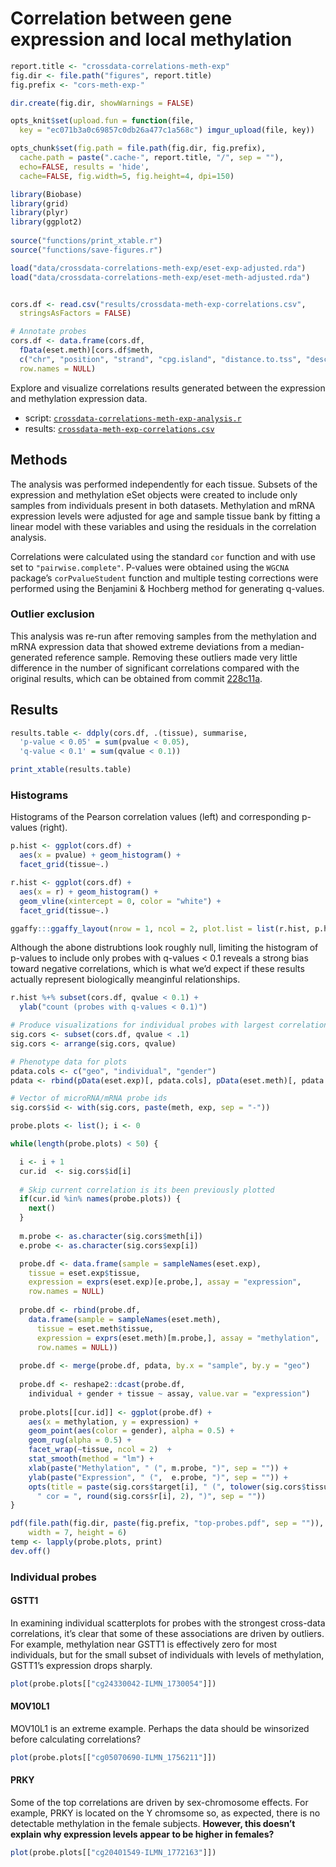 # Correlation between gene expression and local methylation

```r
report.title <- "crossdata-correlations-meth-exp"
fig.dir <- file.path("figures", report.title)
fig.prefix <- "cors-meth-exp-"

dir.create(fig.dir, showWarnings = FALSE)

opts_knit$set(upload.fun = function(file, 
  key = "ec071b3a0c69857c0db26a477c1a568c") imgur_upload(file, key))

opts_chunk$set(fig.path = file.path(fig.dir, fig.prefix),
  cache.path = paste(".cache-", report.title, "/", sep = ""),
  echo=FALSE, results = 'hide',
  cache=FALSE, fig.width=5, fig.height=4, dpi=150)
```

```r
library(Biobase)
library(grid)
library(plyr)
library(ggplot2)
 
source("functions/print_xtable.r")
source("functions/save-figures.r")
```

```r
load("data/crossdata-correlations-meth-exp/eset-exp-adjusted.rda")
load("data/crossdata-correlations-meth-exp/eset-meth-adjusted.rda")


cors.df <- read.csv("results/crossdata-meth-exp-correlations.csv",
  stringsAsFactors = FALSE)

# Annotate probes
cors.df <- data.frame(cors.df,
  fData(eset.meth)[cors.df$meth, 
  c("chr", "position", "strand", "cpg.island", "distance.to.tss", "description")],
  row.names = NULL)
```

Explore and visualize correlations results generated between the expression and methylation expression data. 

* script: [`crossdata-correlations-meth-exp-analysis.r`](https://github.com/aaronwolen/gibbs-brain-project/blob/master/crossdata-correlations-meth-exp-analysis.r)
* results: [`crossdata-meth-exp-correlations.csv`](https://github.com/aaronwolen/gibbs-brain-project/blob/master/results/crossdata-meth-exp-correlations.csv)


## Methods

The analysis was performed independently for each tissue. Subsets of the expression and methylation eSet objects were created to include only samples from individuals present in both datasets. Methylation and mRNA expression levels were adjusted for age and sample tissue bank by fitting a linear model with these variables and using the residuals in the correlation analysis. 

Correlations were calculated using the standard `cor` function and with use set to `"pairwise.complete"`. P-values were obtained using the `WGCNA` package's `corPvalueStudent` function and multiple testing corrections were performed using the Benjamini & Hochberg method for generating q-values.

### Outlier exclusion
This analysis was re-run after removing samples from the methylation and mRNA expression data that showed extreme deviations from a median-generated reference sample. Removing these outliers made very little difference in the number of significant correlations compared with the original results, which can be obtained from commit [228c11a](https://github.com/aaronwolen/gibbs-brain-project/commit/228c11a5378d263bf3b033876c75fc89349262f7#results/crossdata-meth-exp-correlations.csv).

## Results

```r
results.table <- ddply(cors.df, .(tissue), summarise, 
  'p-value < 0.05' = sum(pvalue < 0.05),
  'q-value < 0.1' = sum(qvalue < 0.1))

print_xtable(results.table)
```

### Histograms
Histograms of the Pearson correlation values (left) and corresponding p-values (right).

```r
p.hist <- ggplot(cors.df) + 
  aes(x = pvalue) + geom_histogram() +
  facet_grid(tissue~.)

r.hist <- ggplot(cors.df) + 
  aes(x = r) + geom_histogram() +
  geom_vline(xintercept = 0, color = "white") +
  facet_grid(tissue~.)

ggaffy:::ggaffy_layout(nrow = 1, ncol = 2, plot.list = list(r.hist, p.hist))
```

Although the abone distrubtions look roughly null, limiting the histogram of p-values to include only probes with q-values < 0.1 reveals a strong bias toward negative correlations, which is what we'd expect if these results actually represent biologically meanginful relationships. 

```r
r.hist %+% subset(cors.df, qvalue < 0.1) +
  ylab("count (probes with q-values < 0.1)")
```


```r

# Produce visualizations for individual probes with largest correlations
sig.cors <- subset(cors.df, qvalue < .1)
sig.cors <- arrange(sig.cors, qvalue)

# Phenotype data for plots
pdata.cols <- c("geo", "individual", "gender")
pdata <- rbind(pData(eset.exp)[, pdata.cols], pData(eset.meth)[, pdata.cols])

# Vector of microRNA/mRNA probe ids
sig.cors$id <- with(sig.cors, paste(meth, exp, sep = "-"))

probe.plots <- list(); i <- 0

while(length(probe.plots) < 50) {

  i <- i + 1
  cur.id  <- sig.cors$id[i]
  
  # Skip current correlation is its been previously plotted
  if(cur.id %in% names(probe.plots)) {
    next()
  }
  
  m.probe <- as.character(sig.cors$meth[i])
  e.probe <- as.character(sig.cors$exp[i])

  probe.df <- data.frame(sample = sampleNames(eset.exp),
    tissue = eset.exp$tissue,
    expression = exprs(eset.exp)[e.probe,], assay = "expression", 
    row.names = NULL)
  
  probe.df <- rbind(probe.df,
    data.frame(sample = sampleNames(eset.meth),
      tissue = eset.meth$tissue,
      expression = exprs(eset.meth)[m.probe,], assay = "methylation",
      row.names = NULL))
   
  probe.df <- merge(probe.df, pdata, by.x = "sample", by.y = "geo") 
    
  probe.df <- reshape2::dcast(probe.df, 
    individual + gender + tissue ~ assay, value.var = "expression")
  
  probe.plots[[cur.id]] <- ggplot(probe.df) +
    aes(x = methylation, y = expression) +
    geom_point(aes(color = gender), alpha = 0.5) +
    geom_rug(alpha = 0.5) +
    facet_wrap(~tissue, ncol = 2)  +
    stat_smooth(method = "lm") +
    xlab(paste("Methylation", " (", m.probe, ")", sep = "")) +
    ylab(paste("Expression", " (",  e.probe, ")", sep = "")) +
    opts(title = paste(sig.cors$target[i], " (", tolower(sig.cors$tissue[i]), 
      " cor = ", round(sig.cors$r[i], 2), ")", sep = ""))
}

pdf(file.path(fig.dir, paste(fig.prefix, "top-probes.pdf", sep = "")),
    width = 7, height = 6)
temp <- lapply(probe.plots, print)
dev.off()
```

### Individual probes

#### GSTT1
In examining individual scatterplots for probes with the strongest cross-data correlations, it's clear that some of these associations are driven by outliers. For example, methylation near GSTT1 is effectively zero for most individuals, but for the small subset of individuals with levels of methylation, GSTT1's expression drops sharply. 
```r
plot(probe.plots[["cg24330042-ILMN_1730054"]])
```

#### MOV10L1
MOV10L1 is an extreme example. Perhaps the data should be winsorized before calculating correlations? 
```r
plot(probe.plots[["cg05070690-ILMN_1756211"]])
```

#### PRKY
Some of the top correlations are driven by sex-chromosome effects. For example, PRKY is located on the Y chromsome so, as expected, there is no detectable methylation in the female subjects. **However, this doesn't explain why expression levels appear to be higher in females?**
```r
plot(probe.plots[["cg20401549-ILMN_1772163"]])
```

